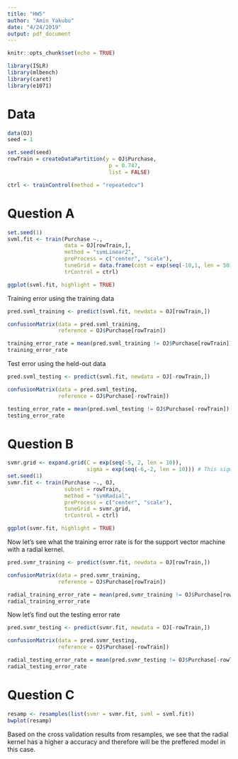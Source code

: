 ```yaml
---
title: "HW5"
author: "Amin Yakubu"
date: "4/24/2019"
output: pdf_document
---
```


```r
knitr::opts_chunk$set(echo = TRUE)
```

```r
library(ISLR)
library(mlbench)
library(caret)
library(e1071) 
```

# Data

```r
data(OJ)
seed = 1

set.seed(seed)
rowTrain = createDataPartition(y = OJ$Purchase,
                                p = 0.747,
                                list = FALSE)

ctrl <- trainControl(method = "repeatedcv")
```

# Question A

```r
set.seed(1)
svml.fit <- train(Purchase ~., 
                  data = OJ[rowTrain,], 
                  method = "svmLinear2",
                  preProcess = c("center", "scale"), 
                  tuneGrid = data.frame(cost = exp(seq(-10,1, len = 50))),
                  trControl = ctrl)

ggplot(svml.fit, highlight = TRUE)

```

Training error using the training data

```r
pred.svml_training <- predict(svml.fit, newdata = OJ[rowTrain,])

confusionMatrix(data = pred.svml_training, 
                reference = OJ$Purchase[rowTrain])

training_error_rate = mean(pred.svml_training != OJ$Purchase[rowTrain]) * 100
training_error_rate
```

Test error using the held-out data

```r
pred.svml_testing <- predict(svml.fit, newdata = OJ[-rowTrain,])

confusionMatrix(data = pred.svml_testing, 
                reference = OJ$Purchase[-rowTrain])

testing_error_rate = mean(pred.svml_testing != OJ$Purchase[-rowTrain]) * 100
testing_error_rate
```

# Question B

```r
svmr.grid <- expand.grid(C = exp(seq(-5, 2, len = 10)),
                         sigma = exp(seq(-6,-2, len = 10))) # This sigma is the same as gamma in the svm function
set.seed(1)             
svmr.fit <- train(Purchase ~., OJ, 
                  subset = rowTrain,
                  method = "svmRadial", 
                  preProcess = c("center", "scale"),
                  tuneGrid = svmr.grid,
                  trControl = ctrl)

ggplot(svmr.fit, highlight = TRUE)
```

Now let's see what the training error rate is for the support vector machine with a radial kernel. 

```r
pred.svmr_training <- predict(svmr.fit, newdata = OJ[rowTrain,])

confusionMatrix(data = pred.svmr_training, 
                reference = OJ$Purchase[rowTrain])

radial_training_error_rate = mean(pred.svmr_training != OJ$Purchase[rowTrain]) * 100
radial_training_error_rate
```

Now let's find out the testing error rate

```r
pred.svmr_testing <- predict(svmr.fit, newdata = OJ[-rowTrain,])

confusionMatrix(data = pred.svmr_testing, 
                reference = OJ$Purchase[-rowTrain])

radial_testing_error_rate = mean(pred.svmr_testing != OJ$Purchase[-rowTrain]) * 100
radial_testing_error_rate
```

# Question C

```r
resamp <- resamples(list(svmr = svmr.fit, svml = svml.fit))
bwplot(resamp)
```

Based on the cross validation results from resamples, we see that the radial kernel has a higher a accuracy and therefore will be the preffered model in this case. 


